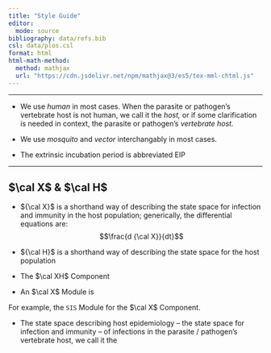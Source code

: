 ```yaml
---
title: "Style Guide"
editor:
  mode: source
bibliography: data/refs.bib
csl: data/plos.csl 
format: html
html-math-method:
  method: mathjax
  url: "https://cdn.jsdelivr.net/npm/mathjax@3/es5/tex-mml-chtml.js"
---
```


*** 

+ We use *human* in most cases. When the parasite or pathogen's vertebrate host is not human, we call it the *host,* or if some clarification is needed in context, the parasite or pathogen's *vertebrate host.* 

+ We use *mosquito* and *vector* interchangably in most cases. 

+ The extrinsic incubation period is abbreviated EIP


*** 

## $\cal X$ & $\cal H$ 

+ ${\cal X}$ is a shorthand way of describing the state space for infection and immunity in the host population; generically, the differential equations are: $$\frac{d {\cal X}}{dt}$$ 

+ ${\cal H}$ is a shorthand way of describing the state space for the host population

+ The $\cal XH$ Component 

+ An $\cal X$ Module is  


For example, the `SIS` Module for the $\cal X$ Component. 

+ The state space describing host epidemiology -- the state space for infection and immunity --  of infections in the parasite / pathogen's vertebrate host, we call it the 


